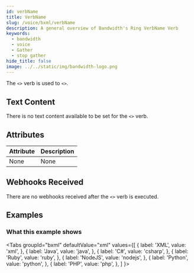 ```yaml
---
id: verbName
title: VerbName
slug: /voice/bxml/verbName
description: A general overview of Bandwidth's Ring VerbName Verb
keywords:
  - bandwidth
  - voice
  - Gather
  - stop gather
hide_title: false
image: ../../static/img/bandwidth-logo.png
---
```



The `<>` verb is used to `<>`.

## Text Content

There is no text content available to be set for the `<>` verb.

## Attributes

| Attribute | Description |
|:----------|:------------|
| None      | None        |

## Webhooks Received

There are no webhooks received after the `<>` verb is executed.

## Examples

### What this example shows

<Tabs
  groupId="bxml"
  defaultValue="xml"
  values={[
    { label: 'XML', value: 'xml', },
    { label: 'Java', value: 'java', },
    { label: 'C#', value: 'csharp', },
    { label: 'Ruby', value: 'ruby', },
    { label: 'NodeJS', value: 'nodejs', },
    { label: 'Python', value: 'python', },
    { label: 'PHP', value: 'php', },
  ]
}>
<TabItem value="xml">



</TabItem>
<TabItem value="java">



</TabItem>
<TabItem value="csharp">



</TabItem>
<TabItem value="ruby">



</TabItem>
<TabItem value="nodejs">



</TabItem>
<TabItem value="python">



</TabItem>
<TabItem value="php">



</TabItem>
</Tabs>
